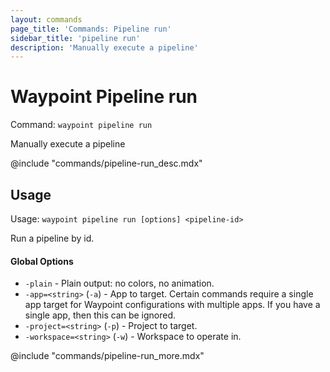 ```yaml
---
layout: commands
page_title: 'Commands: Pipeline run'
sidebar_title: 'pipeline run'
description: 'Manually execute a pipeline'
---
```


# Waypoint Pipeline run

Command: `waypoint pipeline run`

Manually execute a pipeline

@include "commands/pipeline-run_desc.mdx"

## Usage

Usage: `waypoint pipeline run [options] <pipeline-id>`

Run a pipeline by id.

#### Global Options

- `-plain` - Plain output: no colors, no animation.
- `-app=<string>` (`-a`) - App to target. Certain commands require a single app target for Waypoint configurations with multiple apps. If you have a single app, then this can be ignored.
- `-project=<string>` (`-p`) - Project to target.
- `-workspace=<string>` (`-w`) - Workspace to operate in.

@include "commands/pipeline-run_more.mdx"

